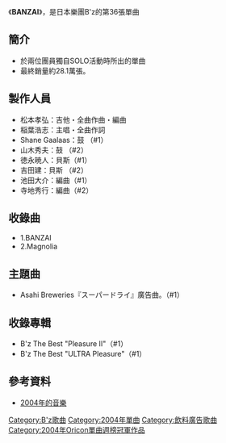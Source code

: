 {{Infobox Single |
| Name           = BANZAI
| Artist         = [[B'z|B'z]]
| Album          = [[B'z_The_Best_"Pleasure_II"|B'z The Best "Pleasure II"]]
<!-- 因文件已删，故注解：| Cover          = B'z banzai.jpg -->
| Released       = 2004年5月5日
| Format         = [[單曲|單曲CD]]
| Recorded       = 
| Genre          = [[硬式搖滾|硬式搖滾]]<br/>[[J-POP|J-POP]]
| Length         = 7分49秒
| Label          = [[VERMILLION_RECORDS|VERMILLION RECORDS]]
| Writer         = [[稻葉浩志|稻葉浩志]]（全作詞）<br/>[[松本孝弘|松本孝弘]]（全作曲）
| Producer       = [[松本孝弘|松本孝弘]]
| Certification  = 白金（[[日本唱片協會|日本唱片協會]]）
| Chart position = * 週間最高排行第1位（[[Oricon公信榜|Oricon]]）
* 2004年度年間第22位（[[Oricon公信榜|Oricon]]）
| Last single    = [[野性的ENERGY|野性的ENERGY]] <br /> （2003年）
| This single    = '''BANZAI''' <br /> （2004年）
| Next single    = [[ARIGATO|ARIGATO]]<br />（2004年）
}}
《'''BANZAI'''》，是日本樂團B'z的第36張單曲

==簡介==
*於兩位團員獨自SOLO活動時所出的單曲
*最終銷量約28.1萬張。

==製作人員==
*松本孝弘：吉他・全曲作曲・編曲
*稲葉浩志：主唱・全曲作詞
*Shane Gaalaas：鼓 （#1）
*山木秀夫：鼓 （#2）
*徳永暁人：貝斯（#1）
*吉田建：貝斯 （#2）
*池田大介：編曲（#1）
*寺地秀行：編曲（#2）
==收錄曲==
*1.BANZAI
*2.Magnolia

==主題曲==
*Asahi Breweries『スーパードライ』廣告曲。（#1）

==收錄專輯==
*B'z The Best "Pleasure II"（#1）
*B'z The Best "ULTRA Pleasure"（#1）

==參考資料==
*[http://ja.wikipedia.org/wiki/2004%E5%B9%B4%E3%81%AE%E9%9F%B3%E6%A5%BD     2004年的音樂]{{Wayback|url=http://ja.wikipedia.org/wiki/2004%E5%B9%B4%E3%81%AE%E9%9F%B3%E6%A5%BD |date=20110629120244 }}

{{B'z}}
{{Oricon單曲週榜冠軍 (2004年)|2004年5月17日}}

{{DEFAULTSORT:Banzai}}
[[Category:B'z歌曲|Category:B'z歌曲]]
[[Category:2004年單曲|Category:2004年單曲]]
[[Category:飲料廣告歌曲|Category:飲料廣告歌曲]]
[[Category:2004年Oricon單曲週榜冠軍作品|Category:2004年Oricon單曲週榜冠軍作品]]
